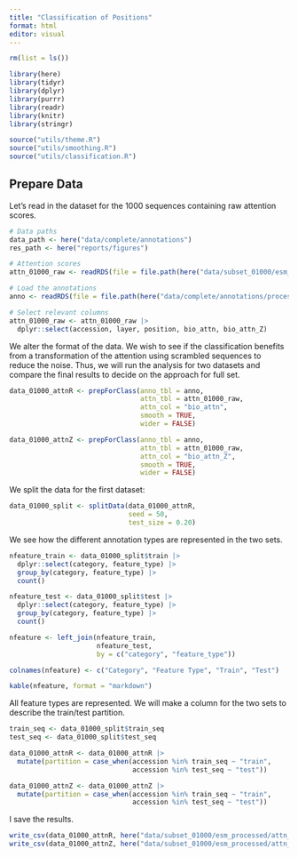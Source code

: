 ```yaml
---
title: "Classification of Positions"
format: html
editor: visual
---
```


```r
rm(list = ls())

library(here)
library(tidyr)
library(dplyr)
library(purrr)
library(readr)
library(knitr)
library(stringr)

source("utils/theme.R")
source("utils/smoothing.R")
source("utils/classification.R")
```

## Prepare Data

Let's read in the dataset for the 1000 sequences containing raw attention scores.

```r
# Data paths
data_path <- here("data/complete/annotations")
res_path <- here("reports/figures")

# Attention scores 
attn_01000_raw <- readRDS(file = file.path(here("data/subset_01000/esm_processed/attn_raw.rds")))

# Load the annotations
anno <- readRDS(file = file.path(here("data/complete/annotations/processed/anno.rds")))

# Select relevant columns
attn_01000_raw <- attn_01000_raw |>
  dplyr::select(accession, layer, position, bio_attn, bio_attn_Z)
```

We alter the format of the data. We wish to see if the classification benefits from a transformation of the attention using scrambled sequences to reduce the noise. Thus, we will run the analysis for two datasets and compare the final results to decide on the approach for full set.

```r
data_01000_attnR <- prepForClass(anno_tbl = anno,
                                 attn_tbl = attn_01000_raw,
                                 attn_col = "bio_attn",
                                 smooth = TRUE,
                                 wider = FALSE)

data_01000_attnZ <- prepForClass(anno_tbl = anno,
                                 attn_tbl = attn_01000_raw,
                                 attn_col = "bio_attn_Z",
                                 smooth = TRUE,
                                 wider = FALSE)
```

We split the data for the first dataset:

```r
data_01000_split <- splitData(data_01000_attnR,
                              seed = 50,
                              test_size = 0.20)
```

We see how the different annotation types are represented in the two sets.

```r
nfeature_train <- data_01000_split$train |>
  dplyr::select(category, feature_type) |>
  group_by(category, feature_type) |>
  count() 

nfeature_test <- data_01000_split$test |>
  dplyr::select(category, feature_type) |>
  group_by(category, feature_type) |>
  count()

nfeature <- left_join(nfeature_train,
                      nfeature_test,
                      by = c("category", "feature_type"))

colnames(nfeature) <- c("Category", "Feature Type", "Train", "Test")

kable(nfeature, format = "markdown")
```

All feature types are represented. We will make a column for the two sets to describe the train/test partition.

```r
train_seq <- data_01000_split$train_seq
test_seq <- data_01000_split$test_seq

data_01000_attnR <- data_01000_attnR |>
  mutate(partition = case_when(accession %in% train_seq ~ "train",
                               accession %in% test_seq ~ "test")) 

data_01000_attnZ <- data_01000_attnZ |>
  mutate(partition = case_when(accession %in% train_seq ~ "train",
                               accession %in% test_seq ~ "test"))
```

I save the results.

```r
write_csv(data_01000_attnR, here("data/subset_01000/esm_processed/attn_R_class.csv"))
write_csv(data_01000_attnZ, here("data/subset_01000/esm_processed/attn_Z_class.csv"))
```
